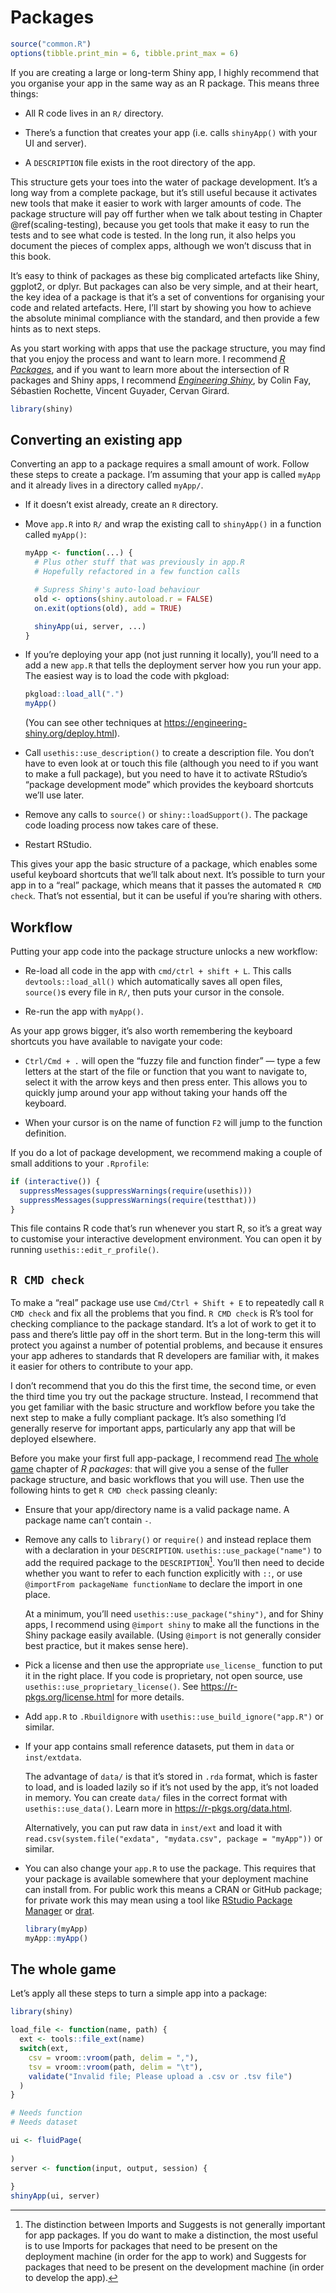 # Packages {#scaling-packaging}

```r
source("common.R")
options(tibble.print_min = 6, tibble.print_max = 6)
```

If you are creating a large or long-term Shiny app, I highly recommend that you organise your app in the same way as an R package.
This means three things:

-   All R code lives in an `R/` directory.

-   There's a function that creates your app (i.e. calls `shinyApp()` with your UI and server).

-   A `DESCRIPTION` file exists in the root directory of the app.

This structure gets your toes into the water of package development.
It's a long way from a complete package, but it's still useful because it activates new tools that make it easier to work with larger amounts of code.
The package structure will pay off further when we talk about testing in Chapter \@ref(scaling-testing), because you get tools that make it easy to run the tests and to see what code is tested.
In the long run, it also helps you document the pieces of complex apps, although we won't discuss that in this book.

It's easy to think of packages as these big complicated artefacts like Shiny, ggplot2, or dplyr.
But packages can also be very simple, and at their heart, the key idea of a package is that it's a set of conventions for organising your code and related artefacts.
Here, I'll start by showing you how to achieve the absolute minimal compliance with the standard, and then provide a few hints as to next steps.

As you start working with apps that use the package structure, you may find that you enjoy the process and want to learn more.
I recommend [*R Packages*](https://r-pkgs.org){.uri}, and if you want to learn more about the intersection of R packages and Shiny apps, I recommend [*Engineering Shiny*](http://engineering-shiny.org/){.uri}, by Colin Fay, Sébastien Rochette, Vincent Guyader, Cervan Girard.

```r
library(shiny)
```

## Converting an existing app

Converting an app to a package requires a small amount of work.
Follow these steps to create a package.
I'm assuming that your app is called `myApp` and it already lives in a directory called `myApp/`.

-   If it doesn't exist already, create an `R` directory.

-   Move `app.R` into `R/` and wrap the existing call to `shinyApp()` in a function called `myApp()`:

    ```r
    myApp <- function(...) {
      # Plus other stuff that was previously in app.R
      # Hopefully refactored in a few function calls
      
      # Supress Shiny's auto-load behaviour
      old <- options(shiny.autoload.r = FALSE)
      on.exit(options(old), add = TRUE)  
      
      shinyApp(ui, server, ...)
    }
    ```

-   If you're deploying your app (not just running it locally), you'll need to a add a new `app.R` that tells the deployment server how you run your app.
    The easiest way is to load the code with pkgload:

    ```r
    pkgload::load_all(".")
    myApp()
    ```

    (You can see other techniques at <https://engineering-shiny.org/deploy.html>).

-   Call `usethis::use_description()` to create a description file.
    You don't have to even look at or touch this file (although you need to if you want to make a full package), but you need to have it to activate RStudio's "package development mode" which provides the keyboard shortcuts we'll use later.

-   Remove any calls to `source()` or `shiny::loadSupport()`.
    The package code loading process now takes care of these.

-   Restart RStudio.

This gives your app the basic structure of a package, which enables some useful keyboard shortcuts that we'll talk about next.
It's possible to turn your app in to a "real" package, which means that it passes the automated `R CMD check`.
That's not essential, but it can be useful if you're sharing with others.

## Workflow {#package-workflow}

Putting your app code into the package structure unlocks a new workflow:

-   Re-load all code in the app with `cmd/ctrl + shift + L`.
    This calls `devtools::load_all()` which automatically saves all open files, `source()`s every file in `R/`, then puts your cursor in the console.

-   Re-run the app with `myApp()`.

As your app grows bigger, it's also worth remembering the keyboard shortcuts you have available to navigate your code:

-   `Ctrl/Cmd + .` will open the "fuzzy file and function finder" --- type a few letters at the start of the file or function that you want to navigate to, select it with the arrow keys and then press enter.
    This allows you to quickly jump around your app without taking your hands off the keyboard.

-   When your cursor is on the name of function `F2` will jump to the function definition.

If you do a lot of package development, we recommend making a couple of small additions to your `.Rprofile`:

``` .r
if (interactive()) {
  suppressMessages(suppressWarnings(require(usethis)))
  suppressMessages(suppressWarnings(require(testthat)))
}
```

This file contains R code that's run whenever you start R, so it's a great way to customise your interactive development environment.
You can open it by running `usethis::edit_r_profile()`.

## `R CMD check`

To make a "real" package use use `Cmd/Ctrl + Shift + E` to repeatedly call `R CMD check` and fix all the problems that you find.
`R CMD check` is R's tool for checking compliance to the package standard.
It's a lot of work to get it to pass and there's little pay off in the short term.
But in the long-term this will protect you against a number of potential problems, and because it ensures your app adheres to standards that R developers are familiar with, it makes it easier for others to contribute to your app.

I don't recommend that you do this the first time, the second time, or even the third time you try out the package structure.
Instead, I recommend that you get familiar with the basic structure and workflow before you take the next step to make a fully compliant package.
It's also something I'd generally reserve for important apps, particularly any app that will be deployed elsewhere.

Before you make your first full app-package, I recommend read [The whole game](https://r-pkgs.org/whole-game.html) chapter of *R packages*: that will give you a sense of the fuller package structure, and basic workflows that you will use.
Then use the following hints to get `R CMD check` passing cleanly:

-   Ensure that your app/directory name is a valid package name.
    A package name can't contain `-`.

-   Remove any calls to `library()` or `require()` and instead replace them with a declaration in your `DESCRIPTION`.
    `usethis::use_package("name")` to add the required package to the `DESCRIPTION`[^scaling-packages-1].
    You'll then need to decide whether you want to refer to each function explicitly with `::`, or use `@importFrom packageName functionName` to declare the import in one place.

    At a minimum, you'll need `usethis::use_package("shiny")`, and for Shiny apps, I recommend using `@import shiny` to make all the functions in the Shiny package easily available.
    (Using `@import` is not generally consider best practice, but it makes sense here).

-   Pick a license and then use the appropriate `use_license_` function to put it in the right place.
    If you code is proprietary, not open source, use `usethis::use_proprietary_license()`.
    See <https://r-pkgs.org/license.html> for more details.

-   Add `app.R` to `.Rbuildignore` with `usethis::use_build_ignore("app.R")` or similar.

-   If your app contains small reference datasets, put them in `data` or `inst/extdata`.

    The advantage of `data/` is that it's stored in `.rda` format, which is faster to load, and is loaded lazily so if it's not used by the app, it's not loaded in memory.
    You can create `data/` files in the correct format with `usethis::use_data()`.
    Learn more in <https://r-pkgs.org/data.html>.

    Alternatively, you can put raw data in `inst/ext` and load it with `read.csv(system.file("exdata", "mydata.csv", package = "myApp"))` or similar.

-   You can also change your `app.R` to use the package.
    This requires that your package is available somewhere that your deployment machine can install from.
    For public work this means a CRAN or GitHub package; for private work this may mean using a tool like [RStudio Package Manager](https://rstudio.com/products/package-manager/) or [drat](https://github.com/eddelbuettel/drat).

    ```r
    library(myApp)
    myApp::myApp()
    ```

[^scaling-packages-1]: The distinction between Imports and Suggests is not generally important for app packages.
    If you do want to make a distinction, the most useful is to use Imports for packages that need to be present on the deployment machine (in order for the app to work) and Suggests for packages that need to be present on the development machine (in order to develop the app).

## The whole game

Let's apply all these steps to turn a simple app into a package:

```r
library(shiny)

load_file <- function(name, path) {
  ext <- tools::file_ext(name)
  switch(ext,
    csv = vroom::vroom(path, delim = ","),
    tsv = vroom::vroom(path, delim = "\t"),
    validate("Invalid file; Please upload a .csv or .tsv file")
  )
}

# Needs function
# Needs dataset

ui <- fluidPage(
  
)
server <- function(input, output, session) {
  
}
shinyApp(ui, server)
```
